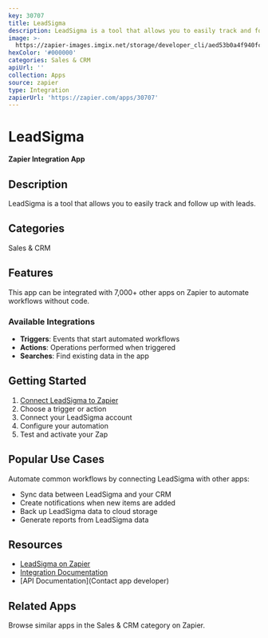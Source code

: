 ```yaml
---
key: 30707
title: LeadSigma
description: LeadSigma is a tool that allows you to easily track and follow up with leads.
image: >-
  https://zapier-images.imgix.net/storage/developer_cli/aed53b0a4f940fc6f8737b5151fa3eb8_2.png?auto=format%2Ccompress&ixlib=python-3.0.0&q=50
hexColor: '#000000'
categories: Sales & CRM
apiUrl: ''
collection: Apps
source: zapier
type: Integration
zapierUrl: 'https://zapier.com/apps/30707'
---
```

# LeadSigma

**Zapier Integration App**

## Description

LeadSigma is a tool that allows you to easily track and follow up with leads.

## Categories

Sales & CRM

## Features

This app can be integrated with 7,000+ other apps on Zapier to automate workflows without code.

### Available Integrations

- **Triggers**: Events that start automated workflows
- **Actions**: Operations performed when triggered
- **Searches**: Find existing data in the app

## Getting Started

1. [Connect LeadSigma to Zapier](https://zapier.com/apps/30707)
2. Choose a trigger or action
3. Connect your LeadSigma account
4. Configure your automation
5. Test and activate your Zap

## Popular Use Cases

Automate common workflows by connecting LeadSigma with other apps:

- Sync data between LeadSigma and your CRM
- Create notifications when new items are added
- Back up LeadSigma data to cloud storage
- Generate reports from LeadSigma data

## Resources

- [LeadSigma on Zapier](https://zapier.com/apps/30707)
- [Integration Documentation](https://zapier.com/apps/30707/integrations)
- [API Documentation](Contact app developer)

## Related Apps

Browse similar apps in the Sales & CRM category on Zapier.
